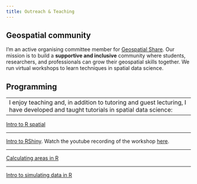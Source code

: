 ```yaml
---
title: Outreach & Teaching
---
```


## Geospatial community

I'm an active organising committee member for [Geospatial Share](https://brisbane-geocommunity.netlify.app/). Our mission is to build a **supportive and inclusive** community where students, researchers, and professionals can grow their geospatial skills together. We run virtual workshops to learn techniques in spatial data science.

## Programming

----
I enjoy teaching and, in addition to tutoring and guest lecturing, I have developed and taught tutorials in spatial data science:
----

[Intro to R spatial](https://cabuelow.quarto.pub/r-for-mapping-and-more/)

----

[Intro to RShiny](https://github.com/cabuelow/intro-rshiny-mapping#readme). 
Watch the youtube recording of the workshop [here](https://www.youtube.com/watch?v=aBoQ0rcY_NU&t=2152s).

----

[Calculating areas in R](https://cabuelow.quarto.pub/calculating-areas-with-vector-and-raster-data-in-r/)

----

[Intro to simulating data in R](https://www.seascapemodels.org/SDM-fish-course-notes/Intro-data-simulation_2021-09-17.html)
